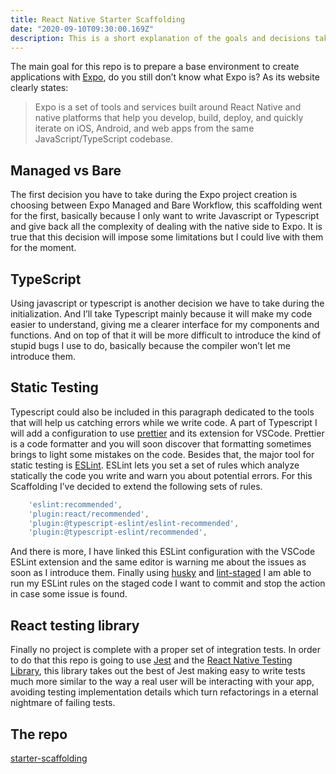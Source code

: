 ```yaml
---
title: React Native Starter Scaffolding
date: "2020-09-10T09:30:00.169Z"
description: This is a short explanation of the goals and decisions taken during the creation of a scaffolding fir React Native apps.
---
```


The main goal for this repo is to prepare a base environment to create applications with [Expo](https://expo.io/),
do you still don’t know what Expo is? As its website clearly states:

> Expo is a set of tools and services
> built around React Native and native platforms that help you develop, build, deploy, and quickly iterate on iOS,
> Android, and web apps from the same JavaScript/TypeScript codebase.

## Managed vs Bare

The first decision you have to take during the Expo project creation is choosing between Expo Managed and Bare Workflow, this scaffolding
went for the first, basically because I only want to write Javascript or Typescript and give back all the complexity of
dealing with the native side to Expo. It is true that this decision will impose some limitations but I could live with
them for the moment.

## TypeScript

Using javascript or typescript is another decision we have to take during the initialization. And I’ll take Typescript
mainly because it will make my code easier to understand, giving me a clearer interface for my components and functions.
And on top of that it will be more difficult to introduce the kind of stupid bugs I use to do, basically because the
compiler won’t let me introduce them.

## Static Testing

Typescript could also be included in this paragraph dedicated to the tools that will help us catching errors while we write code.
A part of Typescript I will add a configuration to use [prettier](https://prettier.io/) and its extension for VSCode. Prettier is a code formatter and
you will soon discover that formatting sometimes brings to light some mistakes on the code. Besides that, the major tool for static
testing is [ESLint](https://eslint.org/). ESLint lets you set a set of rules which analyze statically the code you write and warn you about potential errors.
For this Scaffolding I’ve decided to extend the following sets of rules.

```javascript
    'eslint:recommended',
    'plugin:react/recommended',
    'plugin:@typescript-eslint/eslint-recommended',
    'plugin:@typescript-eslint/recommended',
```

And there is more, I have linked this ESLint configuration with the VSCode ESLint extension and the same editor is warning me about the issues as
soon as I introduce them. Finally using [husky](https://github.com/typicode/husky#readme) and [lint-staged](https://github.com/okonet/lint-staged#readme) I am able to run my
ESLint rules on the staged code I want to commit and stop the action in case some issue is found.

## React testing library

Finally no project is complete with a proper set of integration tests. In order to do that this repo is going to use [Jest](https://jestjs.io/en/) and
the [React Native Testing Library](https://callstack.github.io/react-native-testing-library/), this library takes out the best of Jest making easy to write tests much more similar to the way a real
user will be interacting with your app, avoiding testing implementation details which turn refactorings in a eternal nightmare of failing tests.

## The repo

[starter-scaffolding](https://github.com/sinplanbsoft/starter-scaffolding.git)
